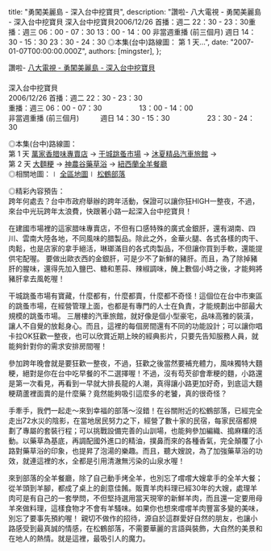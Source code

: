 
  title: "勇闖美麗島 - 深入台中挖寶貝",
  description: "讚啦- 八大電視 - 勇闖美麗島 - 深入台中挖寶貝 深入台中挖寶貝2006/12/26 首播：週二 22：30 - 23：30重播：週三 06：00 - 07：30 13：00 - 14：00 非當週重播 (前三個月) 週日 14：30 - 15：30 23：30 - 24：30 ◎本集(台中)路線圖： 第 1 天...",
  date: "2007-01-07T00:00:00.000Z",
  authors: [mingster],
};

<p>讚啦- <a href="http://www.gtv.com.tw/Program/S101120020626U/Index.asp?ID=2397#Shop">八大電視 - 勇闖美麗島 - 深入台中挖寶貝</a><br />　<br />深入台中挖寶貝<br />2006/12/26 首播：週二 22：30 - 23：30<br />重播：週三 06：00 - 07：30　　　　　 13：00 - 14：00　　　<br />非當週重播 (前三個月)　　　週日 14：30 - 15：30　　　　　 23：30 - 24：30</p>
<p>◎本集(台中)路線圖：　<br />第 1 天 <a title="店名：萬家香腊味專賣店 地址：台中市建國市場內 電話：04-2275-1115 -- ‧各式腊味、臘肉、金華火腿、金銀肝 ‧有宅配" href="http://www.gtv.com.tw/Program/S101120020626U/Index.asp?ID=2397#Shop">萬家香腊味專賣店</a> → <a title="店名：干城跳蚤市場 地址：台中市自由路、復興路口 電話：0931-628-459 -- ‧跳蚤市場" href="http://www.gtv.com.tw/Program/S101120020626U/Index.asp?ID=2397#Shop">干城跳蚤市場</a> → <a title="店名：沐夏精品汽車旅館 地址：台中市西屯區市政北七路279號 電話：04-2254-7777 -- ‧六星級汽車旅館 ‧私人游泳池" href="http://www.gtv.com.tw/Program/S101120020626U/Index.asp?ID=2397#Shop">沐夏精品汽車旅館</a> →<br />第 2 天 <a title="店名：大麵粳 地址：台中市北區英才路215號 電話：04-2201-1718 -- ‧大麵粳 ‧各式魯味" href="http://www.gtv.com.tw/Program/S101120020626U/Index.asp?ID=2397#Shop">大麵粳</a> → <a title="店名：神農谷藥草浴 地址： 電話：04-2594-2938 -- ‧山泉水+獨門藥包+歐洲香精油 ‧民宿" href="http://www.gtv.com.tw/Program/S101120020626U/Index.asp?ID=2397#Shop">神農谷藥草浴</a> → <a title="店名：紐西蘭全羊餐廳 地址： 電話：04-2594-3303 -- ‧烤全羊 ‧全羊大餐" href="http://www.gtv.com.tw/Program/S101120020626U/Index.asp?ID=2397#Shop">紐西蘭全羊餐廳</a><br />◎相關地圖：∣ <a href="http://www.gtv.com.tw/Program/S101120020626U/Index.asp?ID=2397#Img">全區地圖</a>∣ <a href="http://www.gtv.com.tw/Program/S101120020626U/Index.asp?ID=2397#Img">松鶴部落</a></p>
<p>◎精彩內容預告：　<br />跨年何處去？台中市政府舉辦的跨年活動，保證可以讓你狂HIGH一整夜，不過，來台中光玩跨年太浪費，快跟著小路一起深入台中挖寶貝！</p>
<p>在建國市場裡的這家腊味專賣店，不但有口感特殊的廣式金銀肝，還有湖南、四川、雲南大陸各地，不同風味的腊製品。除此之外，金華火腿、各式各樣的肉干、肉鬆，也是店家的拿手絕活，琳瑯滿目的各式肉製品，不但讓你買到手軟，還能提供宅配喔。 要做出歐衣西的金銀肝，可是少不了新鮮的豬肝。而且，為了除掉豬肝的腥味，還得先加入鹽巴、糖和蔥蒜、辣椒調味，醃上數個小時之後，才能夠將豬肝拿去風乾喔！</p>
<p>干城跳蚤市場有寶藏，什麼都有，什麼都賣，什麼都不奇怪！這個位在台中市東區的跳蚤市場，在經營管理上面，也都是有專門的人士在負責，才能規劃出中部最大規模的跳蚤市場。 三層樓的汽車旅館，就好像是個小型豪宅，品味高雅的裝潢，讓人不自覺的放鬆身心。而且，這裡的每個房間還有不同的功能設計；可以讓你唱卡拉OK狂歡一整夜，也可以欣賞近期上映的經典影片，只要先告知服務人員，就能夠針對你的需求安排房間喔！</p>
<p>參加跨年晚會就是要狂歡一整夜，不過，狂歡之後當然要補充體力，風味獨特大麵粳，絕對是你在台中吃早餐的不二選擇喔！不過，沒有芶芡卻會牽粳的麵，小路還是第一次看見，再看到一早就大排長龍的人潮，真得讓小路更加好奇，到底這大麵粳葫蘆裡面賣的是什麼藥？竟然能夠吸引這麼多的老饕，真的很奇怪？</p>
<p>手牽手，我們一起走～來到幸福的部落～沒錯！在谷關附近的松鶴部落，已經完全走出72水災的陰影，在當地居民努力之下，經營了數十家的民宿，每家民宿都規劃了專屬的套裝行程；可以挑戰設備完善的山訓場，也能夠參加編織、搗麻糬的活動。以藥草為基底，再調配國外進口的精油，撲鼻而來的各種香氣，完全顛覆了小路對藥草浴的印象，也提昇了泡湯的樂趣。而且，聽大嫂說，為了加強藥草浴的功效，就連這裡的水，全都是引用清澈無污染的山泉水喔！</p>
<p>來到部落的全羊餐廳，除了自己動手烤全羊，也別忘了嚐嚐大嫂拿手的全羊大餐；從羊頭到羊腳，都成了桌上的創意佳餚。販賣羊肉料理已經30年的大嫂，處理羊肉可是有自己的一套學問，不但堅持選用當天現宰的新鮮羊肉，而且還一定要用母羊來做料理，這樣食物才不會有羊騷味。如果你也想來嚐嚐羊肉豐富多變的美味，別忘了要事先預約喔！ 親切不做作的招待，源自於這群愛好自然的朋友，也讓小路感受到最真誠的情感，在松鶴部落，不需要華麗的言語與裝飾，大自然的美景和在地人的熱情。就是這裡，最吸引人的魔力。</p>
